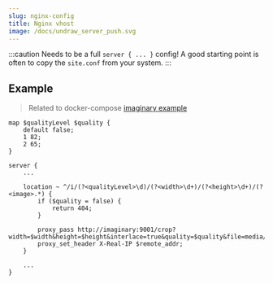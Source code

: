 ```yaml
---
slug: nginx-config
title: Nginx vhost
image: /docs/undraw_server_push.svg
---
```


:::caution
Needs to be a full `server { ... }` config! 
A good starting point is often to copy the `site.conf` from your system.
:::

## Example
> Related to docker-compose [imaginary example](http://localhost:3002/docs/docker-compose#add-a-container)

```nginx {8,19} title="site.conf"
map $qualityLevel $quality {
    default false;
    1 82;
    2 65;
}

server {
    ...

    location ~ ^/i/(?<qualityLevel>\d)/(?<width>\d+)/(?<height>\d+)/(?<image>.*) {
        if ($quality = false) {
            return 404;
        }

        proxy_pass http://imaginary:9001/crop?width=$width&height=$height&interlace=true&quality=$quality&file=media/$image;
        proxy_set_header X-Real-IP $remote_addr;
    }

    ...
}

```

<FooterSvg className="img--footer" />